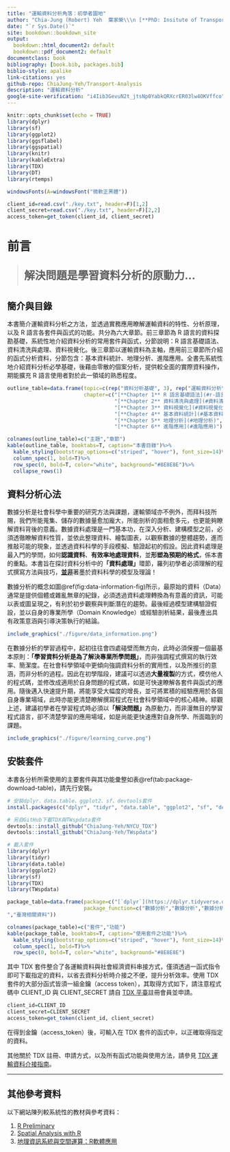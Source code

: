 ```yaml
--- 
title: "運輸資料分析角落：初學者園地"
author: "Chia-Jung (Robert) Yeh  葉家榮\\\n [**PhD: Insitute of Transport and Logistics Studies, USYD**](https://www.sydney.edu.au/business/about/our-people/research-students/chia-jung-yeh-557.html)\\\nM.S.: Department of Transportation and Logistics Management, NYCU"
date: "`r Sys.Date()`"
site: bookdown::bookdown_site
output:
  bookdown::html_document2: default
  bookdown::pdf_document2: default
documentclass: book
bibliography: [book.bib, packages.bib]
biblio-style: apalike
link-citations: yes
github-repo: ChiaJung-Yeh/Transport-Analysis
description: "運輸資料分析"
google-site-verification: "i4Iib3GevuN2t_jtsNp0YabkQRXcrER03lw4OKVffco"
---
```


```r
knitr::opts_chunk$set(echo = TRUE)
library(dplyr)
library(sf)
library(ggplot2)
library(ggsflabel)
library(ggspatial)
library(knitr)
library(kableExtra)
library(TDX)
library(DT)
library(rtemps)

windowsFonts(A=windowsFont("微軟正黑體"))

client_id=read.csv("./key.txt", header=F)[1,2]
client_secret=read.csv("./key.txt", header=F)[2,2]
access_token=get_token(client_id, client_secret)
```

<meta name="google-site-verification" content="i4Iib3GevuN2t_jtsNp0YabkQRXcrER03lw4OKVffco" />

# **前言** {-}

><p style="font-size:25px;line-height:2">**解決問題是學習資料分析的原動力...**</p>  


## 簡介與目錄 {-}

本書簡介運輸資料分析之方法，並透過實務應用瞭解運輸資料的特性、分析原理，以及 R 語言各套件與函式的功能。共分為六大章節。前三章節為 R 語言的資料探勘基礎，系統性地介紹資料分析的常用套件與函式，分節說明：R 語言基礎語法、資料清洗與處理、資料視覺化。後三章節以運輸資料為主軸，應用前三章節所介紹的函式分析資料，分節包含：基本資料統計、地理分析、進階應用。全書先系統性地介紹資料分析必學基礎，後藉由零散的個案分析，提供較全面的實際資料操作，期能擴充 R 語言使用者對於此一領域的熟悉程度。

```r
outline_table=data.frame(topic=c(rep("資料分析基礎", 3), rep("運輸資料分析", 3)),
                         chapter=c("[**Chapter 1** R 語言基礎語法](#r-語言基礎語法)",
                                   "[**Chapter 2** 資料清洗與處理](#資料清洗與處理)",
                                   "[**Chapter 3** 資料視覺化](#資料視覺化)",
                                   "[**Chapter 4** 基本資料統計](#基本資料統計)",
                                   "[**Chapter 5** 地理分析](#地理分析)",
                                   "[**Chapter 6** 進階應用](#進階應用)"))

colnames(outline_table)=c("主題","章節")
kable(outline_table, booktabs=T, caption="本書目錄")%>%
  kable_styling(bootstrap_options=c("striped", "hover"), font_size=14)%>%
  column_spec(1, bold=T)%>%
  row_spec(0, bold=T, color="white", background="#8E8E8E")%>%
  collapse_rows(1)
```



## 資料分析心法 {-}

數據分析是社會科學中重要的研究方法與課題，運輸領域亦不例外，而拜科技所賜，我們所能蒐集、儲存的數據量愈加龐大，所能剖析的面相愈多元，也更能夠瞭解資料背後的意義。數據資料處理是一門基本功，在深入分析、建構模型之前，必須透徹瞭解資料性質，並依此整理資料、繪製圖表，以觀察數據的整體趨勢，進而推敲可能的現象，並透過資料科學的手段模擬、驗證起初的假設。因此資料處理是最入門的學問，如何**認識資料**、**有效率地處理資料**，並**形塑為預期的格式**，係本書的重點。本書旨在探討資料分析中的**「資料處理」**環節，羅列初學者必須理解的程式撰寫方法與技巧，**<u>並非</u>**著墨於資料科學的模型及理論！

數據分析的概念如圖\@ref(fig:data-information-fig)所示，最原始的資料（Data）通常是提供個體或雜亂無章的紀錄，必須透過資料處理轉換為有意義的資訊，可能以表或圖呈現之，有利於初步觀察與判斷潛在的趨勢。最後經過模型建構驗證假設，並以自身的專業所學（Domain Knowledge）或經驗剖析結果，最後產出具有政策意涵與引導決策執行的結論。

```r
include_graphics("./figure/data_information.png")
```

在數據分析的學習過程中，起初往往會四處碰壁而無方向，此時必須保握一個最基本原則：**「學習資料分析是為了解決專業所學問題」**，而非強調程式撰寫的執行效率、簡潔度。在社會科學領域中更傾向強調資料分析的實用性，以及所推衍的意涵，而非分析的過程。因此在初學階段，建議可以透過**大量複製**的方式，模仿他人的程式碼，並修改成適用於自身問題的程式碼，如是可快速瞭解各套件與函式的應用。隨後邁入快速提升期，將能享受大幅度的增長，並可將累積的經驗應用於各個自身專業場域，此時亦能更清楚瞭解撰寫程式在社會科學領域中的核心精神。綜觀上述，建議初學者在學習程式時必須以**「解決問題」**為原動力，而非漫無目的學習程式語言，卻不清楚學習的應用場域，如是尚能更快速應對自身所學、所面臨到的課題。

```r
include_graphics("./figure/learning_curve.png")
```


## 安裝套件 {-}

本書各分析所需使用的主要套件與其功能彙整如表\@ref(tab:package-download-table)，請先行安裝。

```r
# 安裝dplyr、data.table、ggplot2、sf、devtools套件
install.packages(c("dplyr", "tidyr", "data.table", "ggplot2", "sf", "devtools"))

# 另自GitHub下載TDX與TWspdata套件
devtools::install_github("ChiaJung-Yeh/NYCU_TDX")
devtools::install_github("ChiaJung-Yeh/TWspdata")

# 載入套件
library(dplyr)
library(tidyr)
library(data.table)
library(ggplot2)
library(sf)
library(TDX)
library(TWspdata)
```

```r
package_table=data.frame(package=c("[`dplyr`](https://dplyr.tidyverse.org/)","[`tidyr`](https://tidyr.tidyverse.org/)", "[`data.table`](https://rdatatable.gitlab.io/data.table/)", "[`ggplot2`](https://ggplot2.tidyverse.org/)", "[`sf`](https://r-spatial.github.io/sf/)", "[`TDX`](https://chiajung-yeh.github.io/TDX_Guide/)", "[`TWspdata`](https://github.com/ChiaJung-Yeh/TWspdata)"),
                         package_function=c("數據分析","數據分析","數據分析（尤其更大量的數據）","繪圖","地理分析","介接臺灣運輸資料
","臺灣相關資料"))

colnames(package_table)=c("套件","功能")
kable(package_table, booktabs=T, caption="使用套件之功能")%>%
  kable_styling(bootstrap_options=c("striped", "hover"), font_size=14)%>%
  column_spec(1, bold=T)%>%
  row_spec(0, bold=T, color="white", background="#8E8E8E")
```

其中 TDX 套件整合了各運輸資料與社會經濟資料串接方式，僅須透過一函式指令即可下載指定的資料，以省去資料分析時介接之不便，提升分析效率。使用 TDX 套件的大部分函式皆須一組金鑰（access token），其取得方式如下，請注意程式碼中 CLIENT_ID 與 CLIENT_SECRET 請自 [TDX 平臺](https://tdx.transportdata.tw/register)註冊會員並申請。

```r
client_id=CLIENT_ID
client_secret=CLIENT_SECRET
access_token=get_token(client_id, client_secret)
```

在得到金鑰（access_token）後，可輸入在 TDX 套件的函式中，以正確取得指定的資料。

其他關於 TDX 註冊、申請方式，以及所有函式功能與使用方法，請參見 [TDX 運輸資料介接指南](https://chiajung-yeh.github.io/TDX_Guide/)。

---

## 其他參考資料 {-}

以下網站陳列較系統性的教材與參考資料：

1. [R Preliminary](https://chiajung-yeh.github.io/R-Code-Sharing/R_Preliminary/R_Preliminary.html)
2. [Spatial Analysis with R](https://chiajung-yeh.github.io/Spatial-Analysis/)  
3. [地理資訊系統與空間運算：R軟體應用](https://www.books.com.tw/products/0010979785)

